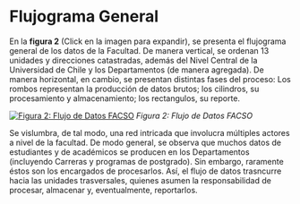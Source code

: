 # Flujograma General

En la **figura 2** (Click en la imagen para expandir), se presenta el flujograma general de los datos de la Facultad. De manera vertical, se ordenan 13 unidades y direcciones catastradas, además del Nivel Central de la Universidad de Chile y los Departamentos (de manera agregada). De manera horizontal, en cambio, se presentan distintas fases del proceso: Los rombos representan la producción de datos brutos; los cilindros, su procesamiento y almacenamiento; los rectangulos, su reporte. 


[![Figura 2: Flujo de Datos FACSO](imagenes/general.png)](https://direccion-academica-facso.github.io/catastro-analistas/imagenes/general.png)
*Figura 2: Flujo de Datos FACSO*

Se vislumbra, de tal modo, una red intricada que involucra múltiples actores a nivel de la facultad. De modo general, se observa que muchos datos de estudiantes y de académicos se producen en los Departamentos (incluyendo Carreras y programas de postgrado). Sin embargo, raramente éstos son los encargados de procesarlos. Así, el flujo de datos trasncurre hacia las unidades trasversales, quienes asumen la responsabilidad de procesar, almacenar y, eventualmente, reportarlos. 